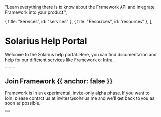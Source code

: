 
  "Learn everything there is to know about the Framework API and integrate Framework into your product.";

  { title: "Services", id: "services" },
  { title: "Resources", id: "resources" },
];

<HeroPattern />

# Solarius Help Portal

Welcome to the Solarius help portal. Here, you can find documentation and help for our different services like Framework or Infra.

<div className="not-prose mb-16 mt-6 flex gap-3">
  <Button href="/quickstart" arrow="right" children="Quickstart" />
  <Button href="#services" variant="outline" children="Explore our services" />
</div>

## Join Framework {{ anchor: false }}

Framework is in an experimental, invite-only alpha phase. If you want to join, please contact us at [invites@solarius.me](mailto:invites@solarius.me) and we'll get back to you as soon as possible.

<div className="not-prose">
  <Button
    href="/support"
    variant="text"
    arrow="right"
    children="Find ways to contact us"
  />
</div>

<Services />

<Resources />
